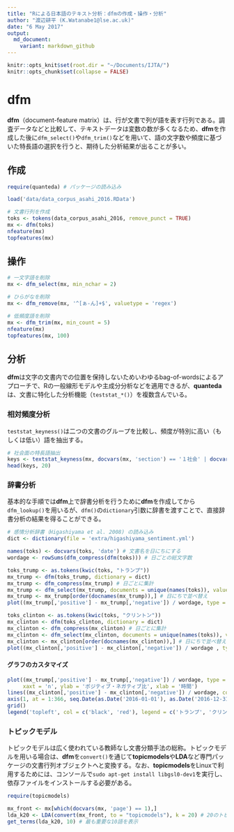 ```yaml
---
title: "Rによる日本語のテキスト分析：dfmの作成・操作・分析"
author: "渡辺耕平 (K.Watanabe1@lse.ac.uk)"
date: "6 May 2017"
output:
  md_document:
    variant: markdown_github
---
```


```r
knitr::opts_knit$set(root.dir = "~/Documents/IJTA/")
knitr::opts_chunk$set(collapse = FALSE)
```

# dfm
**dfm**（document-feature matrix）は、行が文書で列が語を表す行列である。調査データなどと比較して、テキストデータは変数の数が多くなるため、**dfm**を作成した後に`dfm_select()`や`dfm_trim()`などを用いて、語の文字数や頻度に基づいた特長語の選択を行うと、期待した分析結果が出ることが多い。

## 作成
```r
require(quanteda) # パッケージの読み込み
```
```r
load('data/data_corpus_asahi_2016.RData')

# 文書行列を作成
toks <- tokens(data_corpus_asahi_2016, remove_punct = TRUE)
mx <- dfm(toks)
nfeature(mx)
topfeatures(mx)
```

## 操作
```r

# 一文字語を削除
mx <- dfm_select(mx, min_nchar = 2)

# ひらがなを削除
mx <- dfm_remove(mx, '^[ぁ-ん]+$', valuetype = 'regex')

# 低頻度語を削除
mx <- dfm_trim(mx, min_count = 5)
nfeature(mx)
topfeatures(mx, 100)
```

## 分析
**dfm**は文字の文書内での位置を保持しないためいわゆるbag-of-wordsによるアプローチで、Rの一般線形モデルや主成分分析などを適用できるが、**quanteda**は、文書に特化した分析機能（`teststat_*()`）を複数含んでいる。

### 相対頻度分析
`teststat_keyness()`は二つの文書のグループを比較し、頻度が特別に高い（もしくは低い）語を抽出する。
```r

# 社会面の特長語抽出
keys <- textstat_keyness(mx, docvars(mx, 'section') == '１社会' | docvars(mx, 'section') == '２社会')
head(keys, 20)

```

### 辞書分析
基本的な手順では**dfm**上で辞書分析を行うために**dfm**を作成してから`dfm_lookup()`を用いるが、`dfm()`の`dictionary`引数に辞書を渡すことで、直接辞書分析の結果を得ることができる。
```r

# 感情分析辞書（Higashiyama et al. 2008) の読み込み
dict <- dictionary(file = 'extra/higashiyama_sentiment.yml')

names(toks) <- docvars(toks, 'date') # 文書名を日にちにする
wordage <- rowSums(dfm_compress(dfm(toks))) # 日ごとの総文字数
```

```r
toks_trump <- as.tokens(kwic(toks, "トランプ"))
mx_trump <- dfm(toks_trump, dictionary = dict)
mx_trump <- dfm_compress(mx_trump) # 日ごとに集計
mx_trump <- dfm_select(mx_trump, documents = unique(names(toks)), valuetype = 'fixed', padding = TRUE) # 日付を補完
mx_trump <- mx_trump[order(docnames(mx_trump)),] # 日にちで並べ替え
plot((mx_trump[,'positive'] - mx_trump[,'negative']) / wordage, type = 'l')

```
```r
toks_clinton <- as.tokens(kwic(toks, "クリントン"))
mx_clinton <- dfm(toks_clinton, dictionary = dict)
mx_clinton <- dfm_compress(mx_clinton) # 日ごとに集計
mx_clinton <- dfm_select(mx_clinton, documents = unique(names(toks)), valuetype = 'fixed', padding = TRUE) # 日付を補完
mx_clinton <- mx_clinton[order(docnames(mx_clinton)),] # 日にちで並べ替え
plot((mx_clinton[,'positive'] - mx_clinton[,'negative']) / wordage , type = 'l')
```

#### グラフのカスタマイズ
```r
plot((mx_trump[,'positive'] - mx_trump[,'negative']) / wordage, type = 'l', 
     xaxt = 'n', ylab = 'ポジティブ・ネガティブ比', xlab = '時間')
lines((mx_clinton[,'positive'] - mx_clinton[,'negative']) / wordage, col = 'red')
axis(1, at = 1:366, seq.Date(as.Date('2016-01-01'), as.Date('2016-12-31'), 'days'))
grid()
legend('topleft', col = c('black', 'red'), legend = c('トランプ', 'クリントン'), lty = 1)

```

### トピックモデル
トピックモデルは広く使われている教師なし文書分類手法の総称。トピックモデルを用いる場合は、**dfm**を`convert()`を通じて**topicmodels**や**LDA**など専門パッケージの文書行列オブジェクトへと変換する。なお、**topicmodels**をLinuxで利用するためには、コンソールで`sudo apt-get install libgsl0-dev1`を実行し、依存ファイルをインストールする必要がある。

```r
require(topicmodels)

mx_front <- mx[which(docvars(mx, 'page') == 1),]
lda_k20 <- LDA(convert(mx_front, to = "topicmodels"), k = 20) # 20のトピックを発見する
get_terms(lda_k20, 10) # 最も重要な10語を表示
```




